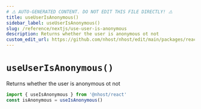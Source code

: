 ```yaml
---
# ⚠️ AUTO-GENERATED CONTENT. DO NOT EDIT THIS FILE DIRECTLY! ⚠️
title: useUserIsAnonymous()
sidebar_label: useUserIsAnonymous()
slug: /reference/nextjs/use-user-is-anonymous
description: Returns whether the user is anonymous ot not
custom_edit_url: https://github.com/nhost/nhost/edit/main/packages/react/src/hooks/user.ts#L453
---
```


# `useUserIsAnonymous()`

Returns whether the user is anonymous ot not

```js
import { useIsAnonymous } from '@nhost/react'
const isAnonymous = useIsAnonymous()
```
